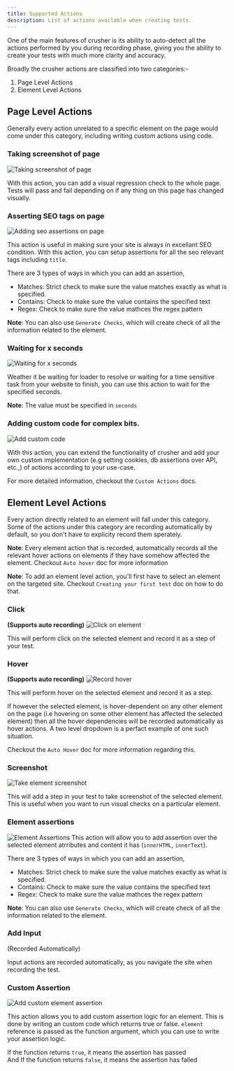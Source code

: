 ```yaml
---
title: Supported Actions
description: List of actions available when creating tests.
---
```


One of the main features of crusher is its ability to auto-detect
all the actions performed by you during recording phase, giving you the ability to create your 
tests with much more clarity and accuracy.

Broadly the crusher actions are classified into two categories:- <br/>
1) Page Level Actions <br/>
2) Element Level Actions

## Page Level Actions

Generally every action unrelated to a specific element on the page would come under
this category, including writing custom actions using code.

### Taking screenshot of page
![Taking screenshot of page](https://i.imgur.com/bYS2QlE.png)

With this action, you can add a visual regression check to the whole
page. Tests will pass and fail depending on if any thing on this page
has changed visually.

### Asserting SEO tags on page
![Adding seo assertions on page](https://i.imgur.com/6irfSAz.png)

This action is useful in making sure your site is always in excellant SEO
condition. With this action, you can setup assertions for all the seo relevant
tags including `title`.

There are 3 types of ways in which you can add an assertion,
- Matches: Strict check to make sure the value matches exactly as what is specified.
- Contains: Check to make sure the value contains the specified text
- Regex: Check to make sure the value mathces the regex pattern

**Note**: You can also use `Generate Checks`, which will create check of all the information related to the element.

### Waiting for x seconds
![Waiting for x seconds](https://i.imgur.com/ZugWdI9.png)

Weather it be waiting for loader to resolve or waiting for a time sensitive
task from your website to finish, you can use this action to wait for the specified
seconds.

**Note**: The value must be specified in `seconds`
### Adding custom code for complex bits.
![Add custom code](https://i.imgur.com/d6ap2Jk.png)

With this action, you can extend the functionality of crusher and add your own
custom implementation (e.g setting cookies, db assertions over API, etc.,) of actions according to
your use-case.

For more detailed information, checkout the `Custom Actions` docs.

## Element Level Actions

Every action directly related to an element will fall under this category. Some of the actions under
this category are recording automatically by default, so you don't have to explicity record them
sperately.

**Note**: Every element action that is recorded, automatically records all the relevant hover actions on elements
if they have somehow affected the element. Checkout `Auto hover` doc for more information

**Note**: To add an element level action, you'll first have to select an element on the
targeted site. Checkout `Creating your first test` doc on how to do that.

### Click
**(Supports auto recording)**
![Click on element](https://i.imgur.com/CgDpdHC.png)

This will perform click on the selected element and record it as a step of your test.
### Hover
**(Supports auto recording)**
![Record hover](https://i.imgur.com/wTLlEmE.png)

This will perform hover on the selected element and record it as a step.

If however the selected element, is hover-dependent on
any other element on the page (i.e hovering on some other element has affected the selected element) then all
the hover dependencies will be recorded automatically as hover actions. A two level dropdown is a perfact example of one such situation.

Checkout the `Auto Hover` doc for more information regarding this.

### Screenshot
![Take element screenshot](https://i.imgur.com/yUIObt0.png)

This will add a step in your test to take screenshot of the selected element. This is useful
when you want to run visual checks on a particular element.

### Element assertions
![Element Assertions](https://i.imgur.com/k6L8I2u.png)
This action will allow you to add assertion over the selected element atrributes and content it has (`innerHTML`, `innerText`).

There are 3 types of ways in which you can add an assertion,
- Matches: Strict check to make sure the value matches exactly as what is specified.
- Contains: Check to make sure the value contains the specified text
- Regex: Check to make sure the value mathces the regex pattern

**Note**: You can also use `Generate Checks`, which will create check of all the information related to the element.

### Add Input
(Recorded Automatically)

Input actions are recorded automatically, as you navigate the site when recording the test.

### Custom Assertion
![Add custom element assertion](https://i.imgur.com/S6yWYp8.png)

This action allows you to add custom assertion logic for an element. This is done by writing an custom code
which returns true or false. `element` reference is passed as the function argument, which you can use to
write your assertion logic.

If the function returns `true`, it means the assertion has passed<br/>
And If the function returns `false`, it means the assertion has falled

<style>{`
    h3 {
        color: rgb(220 220 220 / 70%) !important;
    }
    `
}
</style>